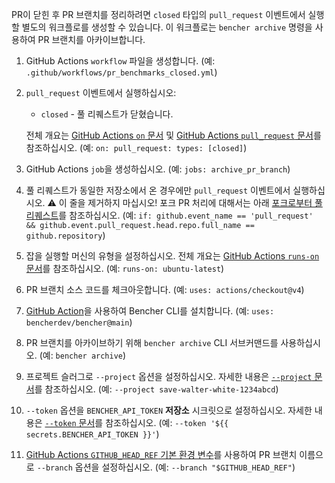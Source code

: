 
PR이 닫힌 후 PR 브랜치를 정리하려면 `closed` 타입의 `pull_request` 이벤트에서 실행할 별도의 워크플로를 생성할 수 있습니다. 이 워크플로는 `bencher archive` 명령을 사용하여 PR 브랜치를 아카이브합니다.

<PullRequestsClosedCode />

1. GitHub Actions `workflow` 파일을 생성합니다. (예: `.github/workflows/pr_benchmarks_closed.yml`)
2. `pull_request` 이벤트에서 실행하십시오:
   - `closed` - 풀 리퀘스트가 닫혔습니다.

   전체 개요는 [GitHub Actions `on` 문서][github actions on] 및 [GitHub Actions `pull_request` 문서][github action pull_request]를 참조하십시오.
   (예: `on: pull_request: types: [closed]`)
3. GitHub Actions `job`을 생성하십시오. (예: `jobs: archive_pr_branch`)
4. 풀 리퀘스트가 동일한 저장소에서 온 경우에만 `pull_request` 이벤트에서 실행하십시오.
   ⚠️ 이 줄을 제거하지 마십시오!
   포크 PR 처리에 대해서는 아래 [포크로부터 풀 리퀘스트][pull requests from forks]를 참조하십시오.
   (예: `if: github.event_name == 'pull_request' && github.event.pull_request.head.repo.full_name == github.repository`)
5. 잡을 실행할 머신의 유형을 설정하십시오.
   전체 개요는 [GitHub Actions `runs-on` 문서][github actions runs-on]를 참조하십시오.
   (예: `runs-on: ubuntu-latest`)
6. PR 브랜치 소스 코드를 체크아웃합니다.
   (예: `uses: actions/checkout@v4`)
7. [GitHub Action][bencher cli github action]을 사용하여 Bencher CLI를 설치합니다.
   (예: `uses: bencherdev/bencher@main`)
8.  PR 브랜치를 아카이브하기 위해 `bencher archive` CLI 서브커맨드를 사용하십시오.
   (예: `bencher archive`)
9.  프로젝트 슬러그로 `--project` 옵션을 설정하십시오.
    자세한 내용은 [`--project` 문서][project option]를 참조하십시오.
    (예: `--project save-walter-white-1234abcd`)
10. `--token` 옵션을 `BENCHER_API_TOKEN` **저장소** 시크릿으로 설정하십시오.
    자세한 내용은 [`--token` 문서][token option]를 참조하십시오.
    (예: `--token '${{ secrets.BENCHER_API_TOKEN }}'`)
11. [GitHub Actions `GITHUB_HEAD_REF` 기본 환경 변수][github default environment variables]를 사용하여 PR 브랜치 이름으로 `--branch` 옵션을 설정하십시오.
    (예: `--branch "$GITHUB_HEAD_REF"`)

[github actions on]: https://docs.github.com/ko/actions/using-workflows/workflow-syntax-for-github-actions#on
[github action pull_request]: https://docs.github.com/ko/webhooks/webhook-events-and-payloads#pull_request
[github actions runs-on]: https://docs.github.com/ko/actions/using-workflows/workflow-syntax-for-github-actions#jobsjob_idruns-on
[bencher cli github action]: https://github.com/marketplace/actions/bencher-cli
[github default environment variables]: https://docs.github.com/ko/actions/writing-workflows/choosing-what-your-workflow-does/store-information-in-variables

[project option]: /ko/docs/explanation/bencher-run/#--project-project
[token option]: /ko/docs/explanation/bencher-run/#--token-token

[pull requests from forks]: #pull-requests-from-forks